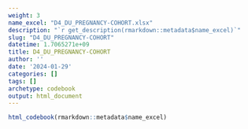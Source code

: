 ```yaml
---
weight: 3
name_excel: "D4_DU_PREGNANCY-COHORT.xlsx"
description: "`r get_description(rmarkdown::metadata$name_excel)`"
slug: "D4_DU_PREGNANCY-COHORT"
datetime: 1.7065271e+09
title: D4_DU_PREGNANCY-COHORT
author: ''
date: '2024-01-29'
categories: []
tags: []
archetype: codebook
output: html_document
---
```


```r
html_codebook(rmarkdown::metadata$name_excel)
```
